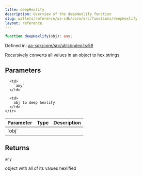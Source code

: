 ```yaml
---
title: deepHexlify
description: Overview of the deepHexlify function
slug: wallets/reference/aa-sdk/core/src/functions/deepHexlify
layout: reference
---
```


```ts
function deepHexlify(obj): any;
```

Defined in: [aa-sdk/core/src/utils/index.ts:59](https://github.com/alchemyplatform/aa-sdk/blob/5b9429f0f16dcd4ff822527b8de589e19e88faa7/aa-sdk/core/src/utils/index.ts#L59)

Recursively converts all values in an object to hex strings

## Parameters

<table>
  <thead>
    <tr>
      <th align="left">Parameter</th>
      <th align="left">Type</th>
      <th align="left">Description</th>
    </tr>
  </thead>

  <tbody>
    <tr>
      <td>
        `obj`
      </td>

      <td>
        `any`
      </td>

      <td>
        obj to deep hexlify
      </td>
    </tr>

  </tbody>
</table>

## Returns

`any`

object with all of its values hexlified
